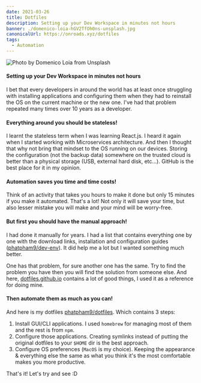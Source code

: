 ---
date: 2021-03-26
title: Dotfiles
description: Setting up your Dev Workspace in minutes not hours
banner: ./domenico-loia-hGV2TfOh0ns-unsplash.jpg
canonicalUrl: https://onroads.xyz/dotfiles
tags:
  - Automation
---

![Photo by Domenico Loia from Unsplash](./domenico-loia-hGV2TfOh0ns-unsplash.jpg)

#### Setting up your Dev Workspace in minutes not hours

I bet that every developers in around the world has at least once struggling with installing applications and configuring them when they had to reinstall the OS on the current machine or the new one. I've had that problem repeated many times over 10 years as a developer.

#### Everything around you should be stateless!

I learnt the stateless term when I was learning React.js. I heard it again when I started working with Microservices architecture. And then I thought that why not bring that mindset to the OS running on our devices. Storing the configuration (not the backup data) somewhere on the trusted cloud is better than a physical storage (USB, external hard disk, etc...). GitHub is the best place for it in my opinion.

#### Automation saves you time and time costs!

Think of an activity that takes you hours to make it done but only 15 minutes if you make it automated. That's a lot! Not only it will save your time, but also lesser mistake you will make and your mind will be worry-free.

#### But first you should have the manual approach!

I had done it manually for years. I had a list that contains everything one by one with the download links, installation and configuration guides ([phatpham9/dev-env](https://github.com/phatpham9/dev-env)). It did help me a lot but I wanted something much better.

One has that problem, for sure another one has the same. Try to find the problem you have then you will find the solution from someone else. And here, [dotfiles.github.io](https://dotfiles.github.io) contains a lot of good things, I used it as a reference for doing mine.

#### Then automate them as much as you can!

And here is my dotfiles [phatpham9/dotfiles](https://github.com/phatpham9/dotfiles). Which contains 3 steps:

1. Install GUI/CLI applications. I used `homebrew` for managing most of them and the rest is from `npm`.
2. Configure those applications. Creating symlinks instead of putting the original dotfiles to your `$HOME` dir is the best approach.
3. Configure OS preferences (`MacOS` is my choice). Keeping the appearance & everything else the same as what you think it's the most comfortable makes you more productive.

That's it! Let's try and see :D
